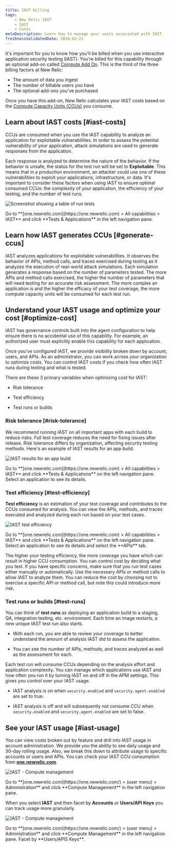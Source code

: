 ```yaml
---
title: IAST billing 
tags:
    - New Relic IAST
    - IAST
    - Costs 
metaDescription: Learn how to manage your costs associated with IAST.
freshnessValidatedDate: 2024-02-21 
---
```


It's important for you to know how you'll be billed when you use interactive application security testing (IAST). You're billed for this capability through an optional add-on called [Compute Add On](/docs/accounts/accounts-billing/new-relic-one-pricing-billing/add-on-billing). This is the third of the three billing factors at New Relic:

* The amount of data you ingest
* The number of billable users you have
* The optional add-ons you've purchased

Once you have this add-on, New Relic calculates your IAST costs based on the [Compute Capacity Units (CCUs)](/docs/licenses/license-information/product-definitions/new-relic-one-pricing-definitions/#compute-capacity-unit) you consume.

## Learn about IAST costs [#iast-costs]

CCUs are consumed when you use the IAST capability to analyze an application for exploitable vulnerabilities. In order to assess the potential vulnerability of your application, attack simulations are used to generate responses from the application.

Each response is analyzed to determine the nature of the behavior. If the behavior is unsafe, the status for the test run will be set to <DNT>**Exploitable**</DNT>. This means that in a production environment, an attacker could use one of these vulnerabilities to exploit your applications, infrastructure, or data. It's important to consider these factors when using IAST to ensure optimal consumed CCUs: the complexity of your application, the efficiency of your testing, and the number of test runs.

<img
  title="Screenshot showing a table of run tests"
  alt="Screenshot showing a table of run tests"
  src="/images/iast_screenshot-crop_test-run.webp"
/>

<figcaption>
  Go to <DNT>**[one.newrelic.com](https://one.newrelic.com) > All capabilities > IAST**</DNT> and click <DNT>**Tests & Applications**</DNT> in the left navigation pane.
</figcaption>

## Learn how IAST generates CCUs [#generate-ccus]

IAST analyzes applications for exploitable vulnerabilities. It observes the behavior of APIs, method calls, and traces exercised during testing as it analyzes the execution of real-world attack simulations. Each simulation generates a response based on the number of parameters tested. The more APIs and method calls exercised, the higher the number of parameters that will need testing for an accurate risk assessment. The more complex an application is and the higher the efficacy of your test coverage, the more compute capacity units will be consumed for each test run.

## Understand your IAST usage and optimize your cost [#optimize-cost]

IAST has governance controls built into the <InlinePopover type="apm"/> agent configuration to help ensure there is no accidental use of this capability. For example, an authorized user must explicitly enable this capability for each application.

Once you've configured IAST, we provide visibility broken down by account, users, and APIs. As an administrator, you can work across your organization to optimize costs. You can control IAST costs if you check how often IAST runs during testing and what is tested.

There are these 3 primary variables when optimizing cost for IAST:

* Risk tolerance

* Test efficiency

* Test runs or builds

### Risk tolerance [#risk-tolerance]

We recommend running IAST on all important apps with each build to reduce risks. Full test coverage reduces the need for fixing issues after release. Risk tolerance differs by organization, affecting security testing methods. Here's an example of IAST results for an app build.

<img
  title="IAST results for an app build"
  alt="IAST results for an app build"
  src="/images/iast_screenshot-full_results-app-build.webp"
/>

<figcaption>
  Go to <DNT>**[one.newrelic.com](https://one.newrelic.com) > All capabilities > IAST**</DNT> and click <DNT>**Tests & Applications**</DNT> on the left navigation pane. Select an application to see its details.
</figcaption>

### Test efficiency [#test-efficiency]

<DNT>**Test efficiency**</DNT> is an estimation of your test coverage and contributes to the CCUs consumed for analysis. You can view the APIs, methods, and traces executed and analyzed during each run based on your test cases.

<img
  title="IAST test efficiency"
  alt="IAST test efficiency"
  src="/images/iast_screenshot-full_tested-apis.webp"
/>

<figcaption>
  Go to <DNT>**[one.newrelic.com](https://one.newrelic.com) > All capabilities > IAST**</DNT> and click <DNT>**Tests & Applications**</DNT> on the left navigation pane. Select an application to see its details and select the <DNT>**APIs**</DNT> tab.
</figcaption>

The higher your testing efficiency, the more coverage you have which can result in higher CCU consumption. You can control cost by deciding what you test. If you have specific concerns, make sure that you run test cases either manually or automatically. Use the necessary APIs or method calls to allow IAST to analyze them. You can reduce the cost by choosing not to exercise a specific API or method call, but note this could introduce more risk.

### Test runs or builds [#test-runs]

You can think of <DNT>**test runs**</DNT> as deploying an application build to a staging, QA, integration testing, etc. environment. Each time an image restarts, a new unique IAST test run also starts.

* With each run, you are able to review your coverage to better understand the amount of analysis IAST did to assess the application.

* You can see the number of APIs, methods, and traces analyzed as well as the assessment for each.

Each test run will consume CCUs depending on the analysis effort and application complexity. You can manage which applications use IAST and how often you run it by turning IAST on and off in the APM settings. This gives you control over your IAST usage.

* IAST analysis is on when `security.enabled` and `security.agent.enabled` are set to true.

* IAST analysis is off and will subsequently not consume CCU when `security.enabled` and `security.agent.enabled` are set to false.

## See your IAST usage [#iast-usage]

You can view costs broken out by feature and drill into IAST usage in account administration. We provide you the ability to see daily usage and 30-day rolling usage. Also, we break this down to attribute usage to specific accounts or users and APIs. You can check your IAST CCU consumption from <DNT>**[one.newrelic.com](https://one.newrelic.com/)**</DNT>.

<img
  title="IAST - Compute management"
  alt="IAST - Compute management"
  src="/images/iast_screenshot-full_compute-management.webp"
/>

<figcaption>
  Go to <DNT>**[one.newrelic.com](https://one.newrelic.com/) > (user menu) > Administration**</DNT> and click <DNT>**Compute Management**</DNT> in the left navigation pane.
</figcaption>

When you select <DNT>**IAST**</DNT> and then facet by <DNT>**Accounts**</DNT> or <DNT>**Users/API Keys**</DNT> you can track usage more granularly.

<img
  title="IAST - Compute management"
  alt="IAST - Compute management"
  src="/images/iast_screenshot-full_compute-management-users.webp"
/>

<figcaption>
  Go to <DNT>**[one.newrelic.com](https://one.newrelic.com/) > (user menu) > Administration**</DNT> and click <DNT>**Compute Management**</DNT> in the left navigation pane. Facet by <DNT>**Users/APIS Keys**</DNT>.
</figcaption>
